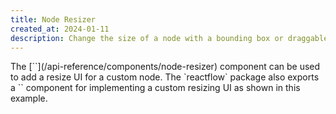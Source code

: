 ```yaml
---
title: Node Resizer
created_at: 2024-01-11
description: Change the size of a node with a bounding box or draggable icon
---
```





<ExampleLayout>
The [`<NodeResizer />`](/api-reference/components/node-resizer) component can be used to add a resize UI for a custom node. The `reactflow` package also exports a `<NodeResizeControl />` component for implementing a custom resizing UI as shown in this example.

<RemoteCodeViewer route="examples/nodes/node-resizer" framework="react" />

</ExampleLayout>
